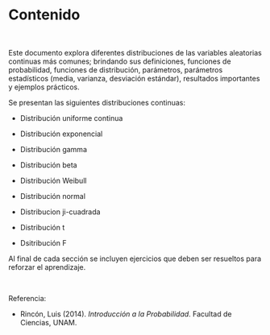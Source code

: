 # Contenido {.unnumbered}

```{=html}
<style>
main.content {
text-align: justify}
</style>
```

<br>

Este documento explora diferentes distribuciones de las variables aleatorias continuas más comunes; brindando sus definiciones, funciones de probabilidad, funciones de distribución, parámetros, parámetros estadísticos (media, varianza, desviación estándar), resultados importantes y ejemplos prácticos.

Se presentan las siguientes distribuciones continuas:

-   Distribución uniforme continua

-   Distribución exponencial

-   Distribución gamma

-   Distribución beta

-   Distribución Weibull

-   Distribución normal

-   Distribucion ji-cuadrada

-   Distribución t

-   Dsitribución F

Al final de cada sección se incluyen ejercicios que deben ser resueltos para reforzar el aprendizaje.

<br>

Referencia:

-   Rincón, Luis (2014). *Introducción a la Probabilidad*. Facultad de Ciencias, UNAM.